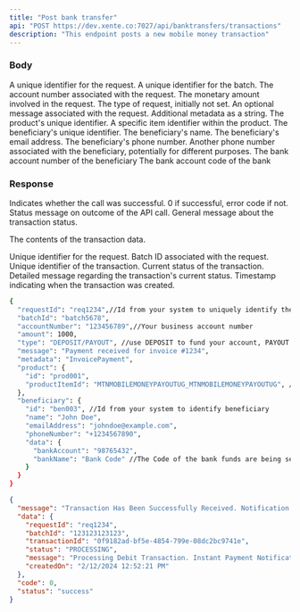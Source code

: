 ```yaml
---
title: "Post bank transfer"
api: "POST https://dev.xente.co:7027/api/banktransfers/transactions"
description: "This endpoint posts a new mobile money transaction"
---
```


### Body

<ParamField body="requestId" type="string">
  A unique identifier for the request.
</ParamField>

<ParamField body="batchId" type="string">
  A unique identifier for the batch.
</ParamField>

<ParamField body="accountNumber" type="string">
  The account number associated with the request.
</ParamField>

<ParamField body="amount" type="number">
  The monetary amount involved in the request.
</ParamField>

<ParamField body="type" type="string">
  The type of request, initially not set.
</ParamField>

<ParamField body="message" type="string">
  An optional message associated with the request.
</ParamField>

<ParamField body="metadata" type="string">
  Additional metadata as a string.
</ParamField>

<ParamField body="product.id" type="string">
  The product's unique identifier.
</ParamField>

<ParamField body="product.productItemId" type="string">
  A specific item identifier within the product.
</ParamField>

<ParamField body="beneficiary.id" type="string">
  The beneficiary's unique identifier.
</ParamField>

<ParamField body="beneficiary.name" type="string">
  The beneficiary's name.
</ParamField>

<ParamField body="beneficiary.emailAddress" type="string">
  The beneficiary's email address.
</ParamField>

<ParamField body="beneficiary.phoneNumber" type="string">
  The beneficiary's phone number.
</ParamField>

<ParamField body="beneficiary.data.phoneNumber" type="string">
  Another phone number associated with the beneficiary, potentially for different purposes.
</ParamField>
<ParamField body="beneficiary.data.bankAccount" type="string">
  The bank account number of the beneficiary
</ParamField>
<ParamField body="beneficiary.data.bankCode" type="string">
  The bank account code of the bank
</ParamField>

### Response

<ResponseField name="code" type="number">
  Indicates whether the call was successful. 0 if successful, error code if not.
</ResponseField>

<ResponseField name="status" type="string">
  Status message on outcome of the API call.
</ResponseField>

<ResponseField name="message" type="string">
  General message about the transaction status.
</ResponseField>

<ResponseField name="data" type="object">

The contents of the transaction data.

<Expandable title="Toggle object">

<ResponseField name="requestId" type="string">
  Unique identifier for the request.
</ResponseField>

<ResponseField name="batchId" type="string">
  Batch ID associated with the request.
</ResponseField>

<ResponseField name="transactionId" type="string">
  Unique identifier of the transaction.
</ResponseField>

<ResponseField name="status" type="string">
  Current status of the transaction.
</ResponseField>

<ResponseField name="message" type="string">
  Detailed message regarding the transaction's current status.
</ResponseField>

<ResponseField name="createdOn" type="string">
  Timestamp indicating when the transaction was created.
</ResponseField>

</Expandable>

</ResponseField>


<RequestExample>

```bash Example Request
{
  "requestId": "req1234",//Id from your system to uniquely identify the transaction
  "batchId": "batch5678",
  "accountNumber": "123456789",//Your business account number
  "amount": 1000,
  "type": "DEPOSIT/PAYOUT", //use DEPOSIT to fund your account, PAYOUT to fund other accounts
  "message": "Payment received for invoice #1234",
  "metadata": "InvoicePayment",
  "product": {
    "id": "prod001",
    "productItemId": "MTNMOBILEMONEYPAYOUTUG_MTNMOBILEMONEYPAYOUTUG", //Get list of product using Products endpoint
  },
  "beneficiary": {
    "id": "ben003", //Id from your system to identify beneficiary
    "name": "John Doe",
    "emailAddress": "johndoe@example.com",
    "phoneNumber": "+1234567890", 
    "data": {
      "bankAccount": "98765432",
      "bankName": "Bank Code" //The Code of the bank funds are being sent to
    }
  }
}
```
</RequestExample>

<ResponseExample>

```json Response
{
  "message": "Transaction Has Been Successfully Received. Notification Will Be Sent Shortly",
  "data": {
    "requestId": "req1234",
    "batchId": "123123123123",
    "transactionId": "0f9182ad-bf5e-4854-799e-08dc2bc9741e",
    "status": "PROCESSING",
    "message": "Processing Debit Transaction. Instant Payment Notification will be sent shortly",
    "createdOn": "2/12/2024 12:52:21 PM"
  },
  "code": 0,
  "status": "success"
}
```

</ResponseExample>
